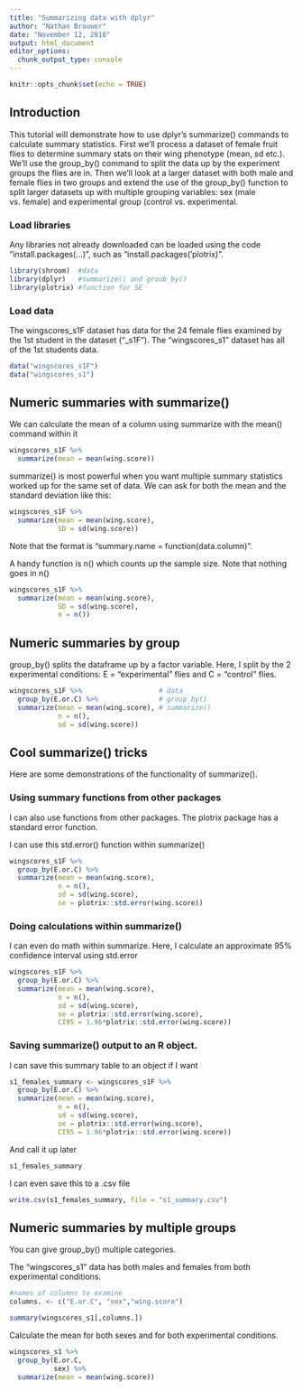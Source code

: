 ```yaml
---
title: "Summarizing data with dplyr"
author: "Nathan Brouwer"
date: "November 12, 2018"
output: html_document
editor_options: 
  chunk_output_type: console
---
```


```r
knitr::opts_chunk$set(echo = TRUE)
```

## Introduction

This tutorial will demonstrate how to use dplyr's  summarize() commands to calculate summary statistics.  First we'll process a dataset of female fruit flies to determine summary stats on their wing phenotype (mean, sd etc.).  We'll use the group_by() command to split the data up by the experiment groups the flies are in.  Then we'll look at a larger dataset with both male and female flies in two groups and extend the use of the group_by() function to split larger datasets up with multiple grouping variables: sex (male vs. female) and experimental group (control vs. experimental.


### Load libraries

Any libraries not already downloaded can be loaded using the code "install.packages(...)", such as "install.packages('plotrix)".

```r
library(shroom)  #data
library(dplyr)   #summarize() and groub_by()
library(plotrix) #function for SE
```


### Load data

The wingscores_s1F dataset has data for the 24 female flies examined by the 1st student in the dataset ("_s1F"). The "wingscores_s1" dataset has all of the 1st students data.

```r
data("wingscores_s1F")
data("wingscores_s1")
```

## Numeric summaries with summarize()

We can calculate the mean of a column using summarize with the mean() command within it

```r
wingscores_s1F %>% 
  summarize(mean = mean(wing.score))
```


summarize() is most powerful when you want multiple summary statistics worked up for the same set of data.  We can ask for both the mean and the standard deviation like this:
```r
wingscores_s1F %>% 
  summarize(mean = mean(wing.score),
            SD = sd(wing.score))
```

Note that the format is "summary.name = function(data.column)".



A handy function is n() which counts up the sample size.  Note that nothing goes in n()

```r
wingscores_s1F %>% 
  summarize(mean = mean(wing.score),
            SD = sd(wing.score),
            n = n())
```


## Numeric summaries by group

group_by() splits the dataframe up by a factor variable.  Here, I split by the 2 experimental conditions: E = "experimental" flies and C = "control" flies.

```r
wingscores_s1F %>%                   # data
  group_by(E.or.C) %>%               # group_by()
  summarize(mean = mean(wing.score), # summarize()
            n = n(),
            sd = sd(wing.score))
```


## Cool summarize() tricks

Here are some demonstrations of the functionality of summarize().

### Using summary functions from other packages

I can also use functions from other packages.  The plotrix package has a standard error function.

I can use this std.error() function within summarize()
```r
wingscores_s1F %>% 
  group_by(E.or.C) %>% 
  summarize(mean = mean(wing.score),
            n = n(),
            sd = sd(wing.score),
            se = plotrix::std.error(wing.score))
```


### Doing calculations within summarize()

I can even do math within summarize. Here, I calculate an approximate 95% confidence interval using std.error
```r
wingscores_s1F %>% 
  group_by(E.or.C) %>% 
  summarize(mean = mean(wing.score),
            n = n(),
            sd = sd(wing.score),
            se = plotrix::std.error(wing.score),
            CI95 = 1.96*plotrix::std.error(wing.score))
```


### Saving summarize() output to an R object.

I can save this summary table to an object if I want

```r
s1_females_summary <- wingscores_s1F %>% 
  group_by(E.or.C) %>% 
  summarize(mean = mean(wing.score),
            n = n(),
            sd = sd(wing.score),
            se = plotrix::std.error(wing.score),
            CI95 = 1.96*plotrix::std.error(wing.score))
```


And call it up later
```r
s1_females_summary
```

I can even save this to a .csv file

```r
write.csv(s1_females_summary, file = "s1_summary.csv")
```


## Numeric summaries by multiple groups

You can give group_by() multiple categories.  

The "wingscores_s1" data has both males and females from both experimental conditions.

```r
#names of columns to examine
columns. <- c("E.or.C", "sex","wing.score")

summary(wingscores_s1[,columns.])
```


Calculate the mean for both sexes and for both experimental conditions.
```r
wingscores_s1 %>% 
  group_by(E.or.C,
           sex) %>% 
  summarize(mean = mean(wing.score))
```



            
